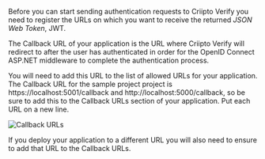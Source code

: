 Before you can start sending authentication requests to Criipto Verify you need to register the URLs on which you want to receive the returned _JSON Web Token_, JWT.

The Callback URL of your application is the URL where Criipto Verify will redirect to after the user has authenticated in order for the OpenID Connect ASP.NET middleware to complete the authentication process.

You will need to add this URL to the list of allowed URLs for your application. The Callback URL for the sample project project is https://localhost:5001/callback and http://localhost:5000/callback, so be sure to add this to the Callback URLs section of your application. Put each URL on a new line.

![Callback URLs](/images/callback-urls.png)

If you deploy your application to a different URL you will also need to ensure to add that URL to the Callback URLs.
